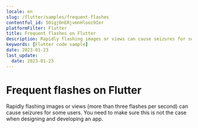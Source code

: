 ```yaml
---
locale: en
slug: /flutter/samples/frequent-flashes
contentful_id: 5Oigj0nERjvmnHlooz9Ier
platformFilter: Flutter
title: Frequent flashes on Flutter
description: Rapidly flashing images or views can cause seizures for some users.
keywords: [Flutter code sample]
date: 2023-01-23
last_update:
  date: 2023-01-23
---
```


# Frequent flashes on Flutter

Rapidly flashing images or views (more than three flashes per second) can cause seizures for some users. You need to make sure this is not the case when designing and developing an app.

<CodeSample id="screen-flashes" locale="en" platform="flutter"/>
